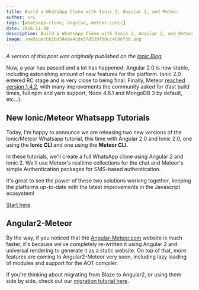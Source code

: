 ```yaml
---
title: Build a WhatsApp Clone with Ionic 2, Angular 2, and Meteor
author: uri
tags: [whatsapp-clone, angular, meteor-ionic]
date: 2016-11-30
description: Build a WhatsApp Clone with Ionic 2, Angular 2, and Meteor
image: /medium/bb1bd34e9a4cde578539f00cc4696f50.png
---
```



<Article />

_A version of this post was originally published on the [Ionic Blog](http://blog.ionic.io/build-a-whatsapp-clone-with-ionic-2-angular-2-and-meteor)._

Now, a year has passed and a lot has happened: Angular 2.0 is now stable, including astonishing amount of new features for the platform. Ionic 2.0 entered RC stage and is very close to being final. Finally, Meteor [reached version 1.4.2](http://info.meteor.com/blog/announcing-meteor-1.4.2), with many improvements the community asked for (fast build times, full npm and yarn support, Node 4.6.1 and MongoDB 3 by default, etc...).

## New Ionic/Meteor Whatsapp Tutorials

Today, I'm happy to announce we are releasing two new versions of the Ionic/Meteor Whatsapp tutorial, this time with Angular 2.0 and Ionic 2.0, one using the **Ionic CLI** and one using the **Meteor CLI.**

In these tutorials, we'll create a full WhatsApp clone using Angular 2 and Ionic 2. We'll use Meteor's realtime collections for the chat and Meteor's simple Authentication packages for SMS-based authentication.

It's great to see the power of these two solutions working together, keeping the platforms up-to-date with the latest improvements in the Javascript ecosystem!

[Start here](https://angular-meteor.com/tutorials/whatsapp2/meteor/1.0.0/setup).

## Angular2-Meteor

By the way, if you noticed that the [Angular-Meteor.com](https://angular-meteor.com) website is much faster, it's because we've completely re-written it using Angular 2 and universal rendering to generate it as a static website. On top of that, more features are coming to Angular2-Meteor very soon, including lazy loading of modules and support for the AOT compiler.

If you're thinking about migrating from Blaze to Angular2, or using them side by side, check out our [migration tutorial here](https://angular-meteor.com/tutorials/migration/angular2/introduction).

